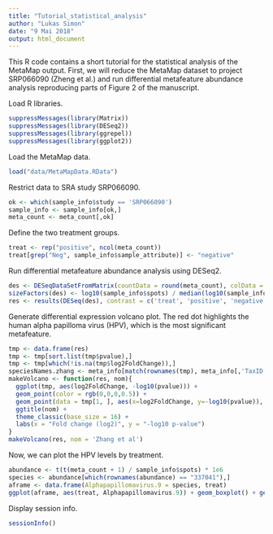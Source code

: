 ```yaml
---
title: "Tutorial_statistical_analysis"
author: "Lukas Simon"
date: "9 Mai 2018"
output: html_document
---
```


This R code contains a short tutorial for the statistical analysis of the MetaMap output.
First, we will reduce the MetaMap dataset to project SRP066090 (Zheng et al.) and run differential metafeature abundance analysis reproducing parts of Figure 2 of the manuscript.

Load R libraries.
```r
suppressMessages(library(Matrix))
suppressMessages(library(DESeq2))
suppressMessages(library(ggrepel))
suppressMessages(library(ggplot2))
```

Load the MetaMap data.
```r
load("data/MetaMapData.RData")
```

Restrict data to SRA study SRP066090.
```r
ok <- which(sample_info$study == 'SRP066090')
sample_info <- sample_info[ok,]
meta_count <- meta_count[,ok]
```

Define the two treatment groups.
```r
treat <- rep("positive", ncol(meta_count))
treat[grep("Neg", sample_info$sample_attribute)] <- "negative"
```

Run differential metafeature abundance analysis using DESeq2.
```r
des <- DESeqDataSetFromMatrix(countData = round(meta_count), colData = data.frame(treat = treat), design = ~ treat)
sizeFactors(des) <- log10(sample_info$spots) / median(log10(sample_info$spots))
res <- results(DESeq(des), contrast = c('treat', 'positive', 'negative'))
```

Generate differential expression volcano plot. The red dot highlights the human alpha papilloma virus (HPV), which is the most significant metafeature.
```r
tmp <- data.frame(res)
tmp <- tmp[sort.list(tmp$pvalue),]
tmp <- tmp[which(!is.na(tmp$log2FoldChange)),]
speciesNames.zhang <- meta_info[match(rownames(tmp), meta_info[,'TaxID']), 'Species']
makeVolcano <- function(res, nom){
  ggplot(tmp, aes(log2FoldChange, -log10(pvalue))) +
  geom_point(color = rgb(0,0,0,0.5)) +
  geom_point(data = tmp[1, ], aes(x=log2FoldChange, y=-log10(pvalue)), color="red") +
  ggtitle(nom) +
  theme_classic(base_size = 16) +
  labs(x = "Fold change (log2)", y = "-log10 p-value")
}
makeVolcano(res, nom = 'Zhang et al')
```

Now, we can plot the HPV levels by treatment.
```r
abundance <- t(t(meta_count + 1) / sample_info$spots) * 1e6
species <- abundance[which(rownames(abundance) == "337041"),] 
aframe <- data.frame(Alphapapillomavirus.9 = species, treat)
ggplot(aframe, aes(treat, Alphapapillomavirus.9)) + geom_boxplot() + geom_jitter(width = 0.2) + theme(axis.title.x=element_blank()) + theme(axis.text.x = element_text(angle = 90, hjust = 1))
```

Display session info.
```r
sessionInfo()
```
